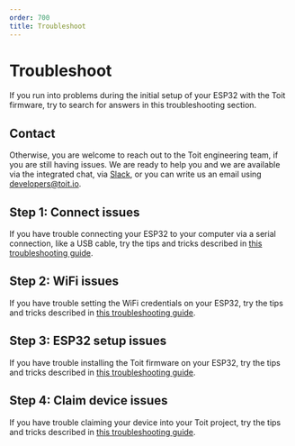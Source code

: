 ```yaml
---
order: 700
title: Troubleshoot
---
```


# Troubleshoot

If you run into problems during the initial setup of your ESP32 with the Toit firmware, try to search for answers in this troubleshooting section.

## Contact

Otherwise, you are welcome to reach out to the Toit engineering team, if you are still having issues. We are ready to help you and we are available via the integrated chat, via [Slack](https://chat.toit.io), or you can write us an email using developers@toit.io.

## Step 1: Connect issues

If you have trouble connecting your ESP32 to your computer via a serial connection, like a USB cable, try the tips and tricks described in [this troubleshooting guide](./serialtroubleshoot).

## Step 2: WiFi issues

If you have trouble setting the WiFi credentials on your ESP32, try the tips and tricks described in [this troubleshooting guide](./wifitroubleshoot).

## Step 3: ESP32 setup issues

If you have trouble installing the Toit firmware on your ESP32, try the tips and tricks described in [this troubleshooting guide](./setuptroubleshoot).

## Step 4: Claim device issues

If you have trouble claiming your device into your Toit project, try the tips and tricks described in [this troubleshooting guide](./claimtroubleshoot).
